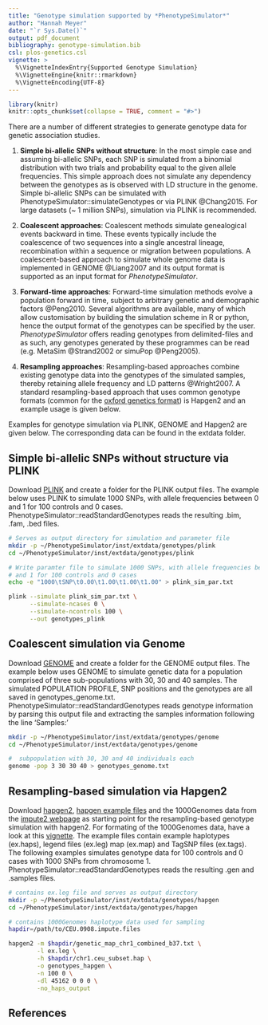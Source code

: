 ```yaml
---
title: "Genotype simulation supported by *PhenotypeSimulator*"
author: "Hannah Meyer"
date: "`r Sys.Date()`"
output: pdf_document
bibliography: genotype-simulation.bib
csl: plos-genetics.csl
vignette: >
  %\VignetteIndexEntry{Supported Genotype Simulation}
  %\VignetteEngine{knitr::rmarkdown}
  %\VignetteEncoding{UTF-8}
---
```

```r
library(knitr)
knitr::opts_chunk$set(collapse = TRUE, comment = "#>")
```

There are a number of different strategies to generate genotype data for genetic
association studies.

1. **Simple bi-allelic SNPs without structure**:
    In the most simple case and assuming bi-allelic SNPs, each SNP is simulated
    from a binomial distribution with two trials and probability equal to the
    given allele frequencies. This simple approach does not simulate any
    dependency between the genotypes as is observed with LD structure in the
    genome. Simple bi-allelic SNPs can be simulated with
    PhenotypeSimulator::simulateGenotypes or via PLINK @Chang2015. For large
    datasets (~ 1 million SNPs), simulation via PLINK is recommended. 

1. **Coalescent approaches**:
    Coalescent methods simulate genealogical events backward in time. These
    events typically include the coalescence of two sequences into a single
    ancestral lineage, recombination within a sequence or migration between
    populations. A coalescent-based approach to simulate whole genome data is
    implemented in GENOME @Liang2007 and its output format is supported as an
    input format for *PhenotypeSimulator*. 
    
1. **Forward-time approaches**: 
    Forward-time simulation methods evolve a population forward in time, subject
    to arbitrary genetic and demographic factors @Peng2010. Several algorithms
    are available, many of which allow customisation by building the simulation
    scheme in R or python, hence the output format of the genotypes can be
    specified by the user. *PhenotypeSimulator* offers reading genotypes from
    delimited-files and as such, any genotypes generated by these programmes can
    be read (e.g. MetaSim @Strand2002 or simuPop @Peng2005).

1. **Resampling approaches**: 
    Resampling-based approaches combine existing genotype data into the
    genotypes of the simulated samples, thereby retaining allele frequency and
    LD patterns @Wright2007. A standard resampling-based approach that uses
    common genotype formats (common for the 
    [oxford genetics format](http://www.stats.ox.ac.uk/~marchini/software/gwas/file_format.html))
    is Hapgen2 and an example usage is given below. 

Examples for genotype simulation via PLINK, GENOME and Hapgen2 are given below.
The corresponding data can be found in the extdata folder. 

## Simple bi-allelic SNPs without structure via PLINK
Download [PLINK](https://www.cog-genomics.org/plink/1.9/) and create a folder
for the PLINK output files.  The example below uses PLINK to simulate 1000 SNPs,
with allele frequencies between 0 and 1 for 100 controls and 0 cases.
PhenotypeSimulator::readStandardGenotypes reads the resulting .bim, .fam, .bed
files. 

```bash
# Serves as output directory for simulation and parameter file
mkdir -p ~/PhenotypeSimulator/inst/extdata/genotypes/plink
cd ~/PhenotypeSimulator/inst/extdata/genotypes/plink

# Write paramter file to simulate 1000 SNPs, with allele frequencies between 0 
# and 1 for 100 controls and 0 cases 
echo -e "1000\tSNP\t0.00\t1.00\t1.00\t1.00" > plink_sim_par.txt

plink --simulate plink_sim_par.txt \
      --simulate-ncases 0 \
      --simulate-ncontrols 100 \
      --out genotypes_plink
```



## Coalescent simulation via Genome
Download [GENOME](http://csg.sph.umich.edu/liang/genome/download.html) and
create a folder for the GENOME output files. The example below uses GENOME to
simulate genetic data for a population comprised of three sub-populations with
30, 30 and 40 samples. The simulated POPULATION PROFILE, SNP positions and the
genotypes are all saved in genotypes_genome.txt.
PhenotypeSimulator::readStandardGenotypes reads genotype information by parsing
this output file and extracting the samples information following the line
'Samples:'

```bash
mkdir -p ~/PhenotypeSimulator/inst/extdata/genotypes/genome
cd ~/PhenotypeSimulator/inst/extdata/genotypes/genome

#  subpopulation with 30, 30 and 40 individuals each
genome -pop 3 30 30 40 > genotypes_genome.txt
```

## Resampling-based simulation via Hapgen2
Download [hapgen2](http://mathgen.stats.ox.ac.uk/genetics_software/hapgen/hapgen2.html),
[hapgen example files](http://mathgen.stats.ox.ac.uk/genetics_software/hapgen/download/example/hapgen2.example.tgz)
and the 1000Genomes data from the
[impute2 webpage](https://mathgen.stats.ox.ac.uk/impute/impute_v1.html#Using_IMPUTE_with_the_HapMap_Data)
as starting point for the resampling-based genotype simulation with hapgen2. 
For formating of the 1000Genomes data, have a look at this [vignette](https://hannahvmeyer.github.io/PhenotypeSimulator/articles/Simulation-and-LinearModel.html#genotype-simulation-via-hapgen2).
The example files contain example haplotypes (ex.haps), legend files  (ex.leg) map
(ex.map) and TagSNP files (ex.tags). The following examples simulates genotype
data for 100 controls and 0 cases with 1000 SNPs from chromosome 1.
PhenotypeSimulator::readStandardGenotypes reads the resulting .gen and .samples
files. 

```bash
# contains ex.leg file and serves as output directory
mkdir -p ~/PhenotypeSimulator/inst/extdata/genotypes/hapgen
cd ~/PhenotypeSimulator/inst/extdata/genotypes/hapgen

# contains 1000Genomes haplotype data used for sampling
hapdir=/path/to/CEU.0908.impute.files

hapgen2 -m $hapdir/genetic_map_chr1_combined_b37.txt \
        -l ex.leg \
        -h $hapdir/chr1.ceu_subset.hap \
        -o genotypes_hapgen \
        -n 100 0 \
        -dl 45162 0 0 0 \
        -no_haps_output
```

## References
